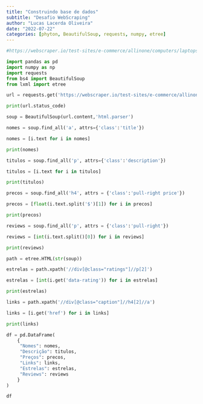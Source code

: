 ```yaml
---
title: "Construindo base de dados"
subtitle: "Desafio WebScraping"
author: "Lucas Lacerda Oliveira"
date: "2022-07-22"
categories: [phyton, BeautifulSoup, requests, numpy, etree]
---
```


```python
#https://webscraper.io/test-sites/e-commerce/allinone/computers/laptops

import pandas as pd
import numpy as np
import requests
from bs4 import BeautifulSoup
from lxml import etree

url = requests.get('https://webscraper.io/test-sites/e-commerce/allinone/computers/laptops')

print(url.status_code)
```

```python
soup = BeautifulSoup(url.content,'html.parser')
```

```python
nomes = soup.find_all('a', attrs={'class':'title'})

nomes = [i.text for i in nomes]

print(nomes)
```

```python
titulos = soup.find_all('p', attrs={'class':'description'})

titulos = [i.text for i in titulos]

print(titulos)
```

```python
precos = soup.find_all('h4', attrs = {'class':'pull-right price'})

precos = [float(i.text.split('$')[1]) for i in precos]

print(precos)
```

```python
reviews = soup.find_all('p', attrs = {'class':'pull-right'})

reviews = [int(i.text.split()[0]) for i in reviews]

print(reviews)
```

```python
path = etree.HTML(str(soup))

estrelas = path.xpath('//div[@class="ratings"]//p[2]')

estrelas = [int(i.get('data-rating')) for i in estrelas]

print(estrelas)
```

```python
links = path.xpath('//div[@class="caption"]//h4[2]//a')

links = [i.get('href') for i in links]

print(links)
```

```python
df = pd.DataFrame(
    {
     "Nomes": nomes,
     "Descrição": titulos,
     "Preços": precos,
     "Links": links,
     "Estrelas": estrelas,
     "Reviews": reviews
    }
)

df
```